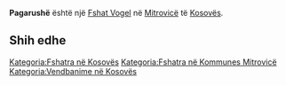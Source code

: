 {{Fshat në Kosovës
 | Emri                = Pagarushë
| sqi_N_name = Pagarushë
| sqi_N_FULL_NAME_RO = Pagarushë
| sqi_N_FULL_NAME_ND_RO = Pagarushe
| sqi_N_SORT_NAME_RG = PAGARUSHE
| sqi_N_FULL_NAME_RG = Pagarushë
| sqi_N_FULL_NAME_ND_RG = Pagarushe
| sqi_V_name = Pagarusha
| sqi_V_FULL_NAME_RO = Pagarusha
| sqi_V_FULL_NAME_ND_RO = Pagarusha
| sqi_V_SORT_NAME_RG = PAGARUSHA
| sqi_V_FULL_NAME_RG = Pagarusha
| sqi_V_FULL_NAME_ND_RG = Pagarusha
| srp_N_name = Pagaruša
| srp_N_FULL_NAME_RO = Pagaruša
| srp_N_FULL_NAME_ND_RO = Pagarusa
| srp_N_SORT_NAME_RG = PAGARUSA
| srp_N_FULL_NAME_RG = Pagaruša
| srp_N_FULL_NAME_ND_RG = Pagarusa
| srp_NS_name = Пагаруша
| srp_NS_FULL_NAME_RO = Пагаруша
| srp_NS_FULL_NAME_ND_RO = Пагаруша
| srp_NS_SORT_NAME_RG = ПАГАРУША
| srp_NS_FULL_NAME_RG = Пагаруша
| srp_NS_FULL_NAME_ND_RG = Пагаруша

 | Emri (Rasa dhanore) = 
 | Figura              = 
 | Shteti              = Kosovo
 | Komuna              = Mitrovicë
 | Kodi postar         = 
 | Sipërfaqja          = 

 | Popullsia           = 

 | Regj. i popullsisë  = 
 | Dend. e popullsisë  = 
 | Faqja zyrtare       = 
 <!--- Koordinatat ----> 
 | Gjerësia            = 42.42
 | Gjatësia            = 20.742222
 | Lartësia            = 
}}
'''Pagarushë''' është një [[Fshat Vogel]] në [[Mitrovicë]] të [[Kosovës]].

<!-- == Gjeografia == -->
<!-- == Historia == -->
<!-- == Demografia == -->
== Shih edhe ==
{{Komuna Mitrovicë}}
{{Kosovo-Administrata-Cung}}

[[Kategoria:Fshatra në Kosovës]]
[[Kategoria:Fshatra në Kommunes Mitrovicë]]
[[Kategoria:Vendbanime në Kosovës]]